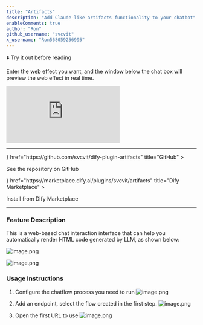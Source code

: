 ```yaml
---
title: "Artifacts"
description: "Add Claude-like artifacts functionality to your chatbot"
enableComments: true
author: "Ron"
github_username: "svcvit"
x_username: "Ron568059256995"
---
```


⬇️ Try it out before reading

<Callout title="How to use">Enter the web effect you want, and the window below the chat box will preview the web effect in real time.</Callout>

<iframe
 src="https://instance.hellodify.com/e/bohpf11fe0nwncl3/"
 style={{
   width: '100%',
   minHeight: '500px'
 }}
 frameBorder="0"
 allow="microphone">
</iframe>

---

<Cards>
  <Card 
    icon={<i className="ri-github-fill" />} 
    href="https://github.com/svcvit/dify-plugin-artifacts" 
    title="GitHub"
  >
  <p>See the repository on GitHub</p>
  </Card>
  <Card 
    icon={<i className="ri-store-2-line" />} 
    href="https://marketplace.dify.ai/plugins/svcvit/artifacts" 
    title="Dify Marketplace"
  >
  <p>Install from Dify Marketplace</p>
  </Card>
</Cards>

---

### Feature Description

This is a web-based chat interaction interface that can help you automatically render HTML code generated by LLM, as shown below:

![image.png](https://s2.loli.net/2025/05/15/59ADbyazJhSY6ox.png)

![image.png](https://s2.loli.net/2025/05/15/MoxhDfZ8blTpBQI.png)


### Usage Instructions

1. Configure the chatflow process you need to run
![image.png](https://s2.loli.net/2025/05/15/EnvoMc9F8IqiSVB.png)

2. Add an endpoint, select the flow created in the first step.
![image.png](https://s2.loli.net/2025/05/15/cO1oCtkbdgSH23X.png)

3. Open the first URL to use
![image.png](https://s2.loli.net/2025/05/15/4NxBDXYRVkmMyga.png)
